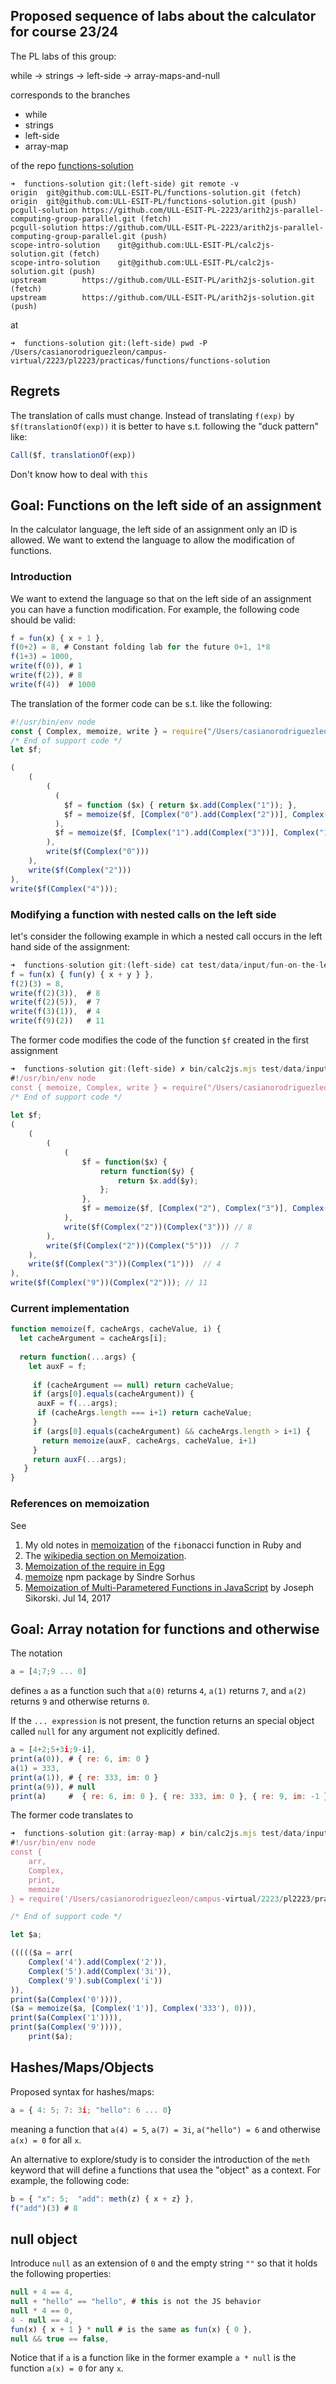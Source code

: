 
##  Proposed sequence of labs about the calculator for course 23/24

The PL labs of this group:

while -> strings -> left-side -> array-maps-and-null

corresponds to the branches

- while
- strings
- left-side
- array-map


of the repo [functions-solution](https://github.com/ULL-ESIT-PL/functions-solution)

```
➜  functions-solution git:(left-side) git remote -v
origin  git@github.com:ULL-ESIT-PL/functions-solution.git (fetch)
origin  git@github.com:ULL-ESIT-PL/functions-solution.git (push)
pcgull-solution https://github.com/ULL-ESIT-PL-2223/arith2js-parallel-computing-group-parallel.git (fetch)
pcgull-solution https://github.com/ULL-ESIT-PL-2223/arith2js-parallel-computing-group-parallel.git (push)
scope-intro-solution    git@github.com:ULL-ESIT-PL/calc2js-solution.git (fetch)
scope-intro-solution    git@github.com:ULL-ESIT-PL/calc2js-solution.git (push)
upstream        https://github.com/ULL-ESIT-PL/arith2js-solution.git (fetch)
upstream        https://github.com/ULL-ESIT-PL/arith2js-solution.git (push)
```

at

```
➜  functions-solution git:(left-side) pwd -P
/Users/casianorodriguezleon/campus-virtual/2223/pl2223/practicas/functions/functions-solution
```

## Regrets

The translation of calls must change. Instead of translating
`f(exp)` by `$f(translationOf(exp))` it is better to have s.t. following the "duck pattern" like:

```js
Call($f, translationOf(exp))
``` 

Don't know how to deal with `this`

## Goal: Functions on the left side of an assignment

In the calculator language, the left side of an assignment only an ID is allowed. We want to extend the language to allow the modification of functions.

### Introduction

We want to extend the language so that on the left side of an assignment you can have a function modification. For example, the following code should be valid:

```js showLineNumbers {2,3} filename="test/data/input/fun.calc"
f = fun(x) { x + 1 },
f(0+2) = 8, # Constant folding lab for the future 0+1, 1*8
f(1+3) = 1000,
write(f(0)), # 1
write(f(2)), # 8
write(f(4))  # 1000
```

The translation of the former code can be s.t. like the following:

```js showLineNumbers {11,13} filename="test/data/expectedjs/fun.js"
#!/usr/bin/env node
const { Complex, memoize, write } = require("/Users/casianorodriguezleon/campus-virtual/2223/pl2223/practicas/functions/functions-solution/src/support-lib.js");
/* End of support code */
let $f;

(
    (
        (
          (
            $f = function ($x) { return $x.add(Complex("1")); }, 
            $f = memoize($f, [Complex("0").add(Complex("2"))], Complex("8"), 0)
          ), 
          $f = memoize($f, [Complex("1").add(Complex("3"))], Complex("1000"), 0)
        ), 
        write($f(Complex("0")))
    ), 
    write($f(Complex("2")))
), 
write($f(Complex("4")));
```

### Modifying a function with nested calls on the left side

let's consider the following example in which a nested call occurs in the left hand side of the assignment:

```js showLineNumbers {3} filename="test/data/input/fun-on-the-left-side.calc"
➜  functions-solution git:(left-side) cat test/data/input/fun-on-the-left-side.calc            
f = fun(x) { fun(y) { x + y } },
f(2)(3) = 8, 
write(f(2)(3)),  # 8
write(f(2)(5)),  # 7
write(f(3)(1)),  # 4
write(f(9)(2))   # 11
```

The former code modifies the code of the function `$f`  created in the first assignment

```js showLineNumbers {16} filename="test/data/expectedjs/fun-on-the-left-side.js"
➜  functions-solution git:(left-side) ✗ bin/calc2js.mjs test/data/input/fun-on-the-left-side.calc
#!/usr/bin/env node
const { memoize, Complex, write } = require("/Users/casianorodriguezleon/campus-virtual/2223/pl2223/practicas/functions/functions-solution/src/support-lib.js"); 
/* End of support code */
 
let $f;
(
    (
        (
            (
                $f = function($x) {
                    return function($y) {
                        return $x.add($y);
                    };
                }, 
                $f = memoize($f, [Complex("2"), Complex("3")], Complex("8"), 0)
            ), 
            write($f(Complex("2"))(Complex("3"))) // 8
        ), 
        write($f(Complex("2"))(Complex("5")))  // 7
    ), 
    write($f(Complex("3"))(Complex("1")))  // 4
), 
write($f(Complex("9"))(Complex("2"))); // 11
```

### Current implementation

```js showLineNumbers {1,3} filename="src/support-lib.js"
function memoize(f, cacheArgs, cacheValue, i) {
  let cacheArgument = cacheArgs[i];
  
  return function(...args) {
    let auxF = f;
    
     if (cacheArgument == null) return cacheValue;
     if (args[0].equals(cacheArgument)) {
      auxF = f(...args);
      if (cacheArgs.length === i+1) return cacheValue;
     }
     if (args[0].equals(cacheArgument) && cacheArgs.length > i+1) {
       return memoize(auxF, cacheArgs, cacheValue, i+1)
     }
     return auxF(...args);
   }
}
```

### References on memoization

See 
1. My old notes in [memoization](https://crguezl.github.io/apuntes-ruby/node167.html) of the `fib`onacci function in Ruby and 
2. The [wikipedia section on Memoization](https://en.wikipedia.org/wiki/Memoization).
3. [Memoization of the require in Egg](https://crguezl.github.io/ull-esit-1617/_book/practicas/practica-egg-4.html)
4. [memoize](https://github.com/sindresorhus/memoize) npm package by Sindre Sorhus
5. [Memoization of Multi-Parametered Functions in JavaScript](https://medium.com/@joedski/memoization-of-multi-parametered-functions-in-javascript-8508e89ba545) by Joseph Sikorski. Jul 14, 2017

## Goal: Array notation for functions and otherwise

The notation

```js
a = [4;7;9 ... 0]
```

defines `a` as a function such that `a(0)` returns `4`, `a(1)` returns `7`, and `a(2)` returns `9` and otherwise 
returns `0`.

If the `... expression` is not present, the function returns an special object called 
`null` for any argument not explicitly defined.

```js showLineNumbers filename: test/data/input/arr.calc 
a = [4+2;5+3i;9-i],
print(a(0)), # { re: 6, im: 0 }
a(1) = 333,  
print(a(1)), # { re: 333, im: 0 }
print(a(9)), # null
print(a)     #  { re: 6, im: 0 }, { re: 333, im: 0 }, { re: 9, im: -1 } ]
```

The former code translates to

```js showLineNumbers filename: test/data/expectedjs/arr.js {14-18}
➜  functions-solution git:(array-map) ✗ bin/calc2js.mjs test/data/input/arr.calc | npx prettier --parser babel
#!/usr/bin/env node
const {
    arr,
    Complex,
    print,
    memoize
} = require('/Users/casianorodriguezleon/campus-virtual/2223/pl2223/practicas/functions/functions-solution/src/support-lib.js');

/* End of support code */

let $a;

((((($a = arr(
    Complex('4').add(Complex('2')),
    Complex('5').add(Complex('3i')),
    Complex('9').sub(Complex('i'))
)),
print($a(Complex('0')))),
($a = memoize($a, [Complex('1')], Complex('333'), 0))),
print($a(Complex('1')))),
print($a(Complex('9')))),
    print($a);
```

## Hashes/Maps/Objects

Proposed syntax for hashes/maps:

```js
a = { 4: 5; 7: 3i; "hello": 6 ... 0}
```

meaning a function that `a(4) = 5`, `a(7) = 3i`, `a("hello") = 6` and otherwise `a(x) = 0` for all `x`.

An alternative to explore/study is to consider the introduction of the `meth` keyword that will define a functions that usea the "object" as a context. For example, the following code:

```js
b = { "x": 5;  "add": meth(z) { x + z} },
f("add")(3) # 8
```

## null object 

Introduce `null` as an extension of `0` and the empty string `""` so that it holds the following properties:

```js
null + 4 == 4,
null + "hello" == "hello", # this is not the JS behavior
null * 4 == 0,
4 - null == 4,
fun(x) { x + 1 } * null # is the same as fun(x) { 0 },
null && true == false,
```

Notice that if `a` is a function like in the former example `a * null` is the function `a(x) = 0` for any `x`.
